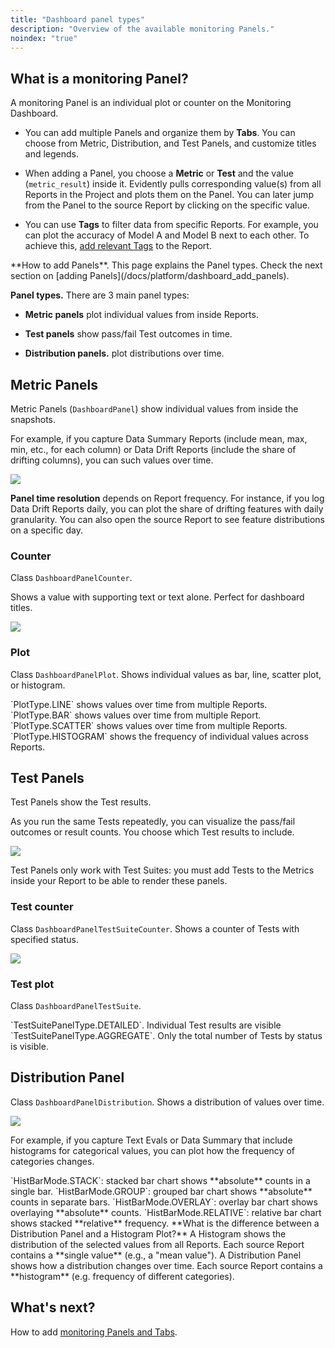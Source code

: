 ```yaml
---
title: "Dashboard panel types"
description: "Overview of the available monitoring Panels."
noindex: "true"
---
```


## What is a monitoring Panel?

A monitoring Panel is an individual plot or counter on the Monitoring Dashboard. 

* You can add multiple Panels and organize them by **Tabs**. You can choose from Metric, Distribution, and Test Panels, and customize titles and legends.

* When adding a Panel, you choose a **Metric** or **Test** and the value (`metric_result`) inside it. Evidently pulls corresponding value(s) from all Reports in the Project and plots them on the Panel. You can later jump from the Panel to the source Report by clicking on the specific value.

* You can use **Tags** to filter data from specific Reports. For example, you can plot the accuracy of Model A and Model B next to each other. To achieve this, [add relevant Tags](/docs/library/tags_metadata) to the Report.

<Info>
  **How to add Panels**. This page explains the Panel types. Check the next section on [adding Panels](/docs/platform/dashboard_add_panels).
</Info>

**Panel types.** There are 3 main panel types:

* **Metric panels** plot individual values from inside Reports.

* **Test panels** show pass/fail Test outcomes in time.

* **Distribution panels.** plot distributions over time.

## Metric Panels

Metric Panels (`DashboardPanel`) show individual values from inside the snapshots.

For example, if you capture Data Summary Reports (include mean, max, min, etc., for each column) or Data Drift Reports (include the share of drifting columns), you can such values over time.

![](/images/dashboard/metric_panels.png)

**Panel time resolution** depends on Report frequency. For instance, if you log Data Drift Reports daily, you can plot the share of drifting features with daily granularity. You can also open the source Report to see feature distributions on a specific day.

### Counter

Class `DashboardPanelCounter`.

Shows a value with supporting text or text alone. Perfect for dashboard titles.

<Frame>
  <img src="/images/dashboard/panel_counter_example-min.png" />
</Frame>

### Plot

Class `DashboardPanelPlot`. Shows individual values as bar, line, scatter plot, or histogram.

<CardGroup cols={2}>
  <Card title="Line chart" img="/images/dashboard//panel_line_plot_example.png">
    `PlotType.LINE` shows values over time from multiple Reports.
  </Card>

  <Card title="Bar chart" img="/images/dashboard//panel_bar_plot_example.png">
    `PlotType.BAR` shows values over time from multiple Report.
  </Card>

  <Card title="Scatter plot" img="/images/dashboard//panel_scatter_plot_example.png">
    `PlotType.SCATTER` shows values over time from multiple Reports.
  </Card>

  <Card title="Histogram" img="/images/dashboard//panel_hist_example.png">
    `PlotType.HISTOGRAM` shows the frequency of individual values across Reports.
  </Card>
</CardGroup>

## Test Panels

Test Panels show the Test results.

As you run the same Tests repeatedly, you can visualize the pass/fail outcomes or result counts. You choose which Test results to include.

![](/images/dashboard/test_panels.png)

Test Panels only work with Test Suites: you must add Tests to the Metrics inside your Report to be able to render these panels.

### Test counter

Class `DashboardPanelTestSuiteCounter`. Shows a counter of Tests with specified status.

<Frame>
  <img src="/images/dashboard/panel_tests_counter_example.png" />
</Frame>

### Test plot

Class `DashboardPanelTestSuite`.

<CardGroup cols={2}>
  <Card title="Detailed plot" img="/images/dashboard/panel_tests_detailed_hover_example.png">
    `TestSuitePanelType.DETAILED`. Individual Test results are visible
  </Card>

  <Card title="Aggregated plot" img="/images/dashboard/panel_tests_aggregated_hover_example.png">
    `TestSuitePanelType.AGGREGATE`. Only the total number of Tests by status is visible.
  </Card>
</CardGroup>

## Distribution Panel

Class `DashboardPanelDistribution`. Shows a distribution of values over time.

![](/images/dashboard//distribution_panels.png)

For example, if you capture Text Evals or Data Summary that include histograms for categorical values, you can plot how the frequency of categories changes.

<CardGroup cols={2}>
  <Card title="Stacked" img="/images/dashboard/panel_dist_stacked_2-min.png">
    `HistBarMode.STACK`: stacked bar chart shows **absolute** counts in a single bar.
  </Card>

  <Card title="Grouped" img="/images/dashboard/panel_dist_group_2-min.png">
    `HistBarMode.GROUP`: grouped bar chart shows **absolute** counts in separate bars.
  </Card>

  <Card title="Overlay" img="/images/dashboard/panel_dist_overlay-min.png">
    `HistBarMode.OVERLAY`: overlay bar chart shows overlaying **absolute** counts.
  </Card>

  <Card title="Relative" img="/images/dashboard/panel_dist_relative-min.png">
    `HistBarMode.RELATIVE`: relative bar chart shows stacked **relative** frequency.
  </Card>
</CardGroup>

<Info>
  **What is the difference between a Distribution Panel and a Histogram Plot?** A Histogram shows the distribution of the selected values from all Reports. Each source Report contains a **single value** (e.g., a "mean value"). A Distribution Panel shows how a distribution changes over time. Each source Report contains a **histogram** (e.g. frequency of different categories).
</Info>

## What's next?

How to add [monitoring Panels and Tabs](/docs/platform/dashboard_add_panels).